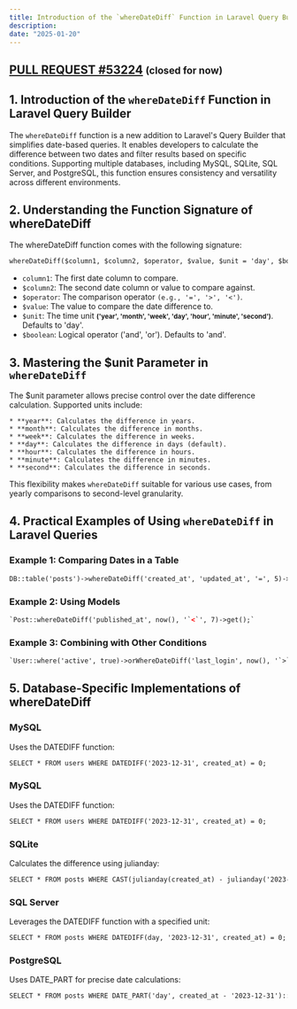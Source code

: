 ```yaml
---
title: Introduction of the `whereDateDiff` Function in Laravel Query Builder
description: 
date: "2025-01-20"
---
```

## [PULL REQUEST #53224](https://github.com/laravel/framework/pull/53224) <small>(closed for now)</small>

## 1. Introduction of the `whereDateDiff` Function in Laravel Query Builder
The `whereDateDiff` function is a new addition to Laravel's Query Builder that simplifies date-based queries. It enables developers to calculate the difference between two dates and filter results based on specific conditions. Supporting multiple databases, including MySQL, SQLite, SQL Server, and PostgreSQL, this function ensures consistency and versatility across different environments.

## 2. Understanding the Function Signature of whereDateDiff
The whereDateDiff function comes with the following signature:
```html
whereDateDiff($column1, $column2, $operator, $value, $unit = 'day', $boolean = 'and')
```

* `column1`: The first date column to compare.
* `$column2`: The second date column or value to compare against.
* `$operator`: The comparison operator `(e.g., '=', '>', '<')`.
* `$value`: The value to compare the date difference to.
* `$unit`: The time unit <small>**('year', 'month', 'week', 'day', 'hour', 'minute', 'second')**</small>. Defaults to 'day'.
* `$boolean`: Logical operator ('and', 'or'). Defaults to 'and'.

## 3. Mastering the $unit Parameter in `whereDateDiff`
The $unit parameter allows precise control over the date difference calculation. Supported units include:

    * **year**: Calculates the difference in years.
    * **month**: Calculates the difference in months.
    * **week**: Calculates the difference in weeks.
    * **day**: Calculates the difference in days (default).
    * **hour**: Calculates the difference in hours.
    * **minute**: Calculates the difference in minutes.
    * **second**: Calculates the difference in seconds.

This flexibility makes `whereDateDiff` suitable for various use cases, from yearly comparisons to second-level granularity.    

## 4. Practical Examples of Using `whereDateDiff` in Laravel Queries

### Example 1: Comparing Dates in a Table ###

```html
DB::table('posts')->whereDateDiff('created_at', 'updated_at', '=', 5)->get();
```

### Example 2: Using Models

```html
`Post::whereDateDiff('published_at', now(), '`<`', 7)->get();`
```

### Example 3: Combining with Other Conditions

```html
`User::where('active', true)->orWhereDateDiff('last_login', now(), '`>`', 30)->get();`
```


## 5. Database-Specific Implementations of whereDateDiff

### MySQL

Uses the DATEDIFF function:

```html
SELECT * FROM users WHERE DATEDIFF('2023-12-31', created_at) = 0;
```

### MySQL

Uses the DATEDIFF function:

```html
SELECT * FROM users WHERE DATEDIFF('2023-12-31', created_at) = 0;
```

### SQLite

Calculates the difference using julianday:

```html
SELECT * FROM posts WHERE CAST(julianday(created_at) - julianday('2023-12-31') AS INTEGER) = 0;
```

### SQL Server

Leverages the DATEDIFF function with a specified unit:

```html
SELECT * FROM posts WHERE DATEDIFF(day, '2023-12-31', created_at) = 0;
```

### PostgreSQL

Uses DATE_PART for precise date calculations:

```html
SELECT * FROM posts WHERE DATE_PART('day', created_at - '2023-12-31')::integer = 0;
```
